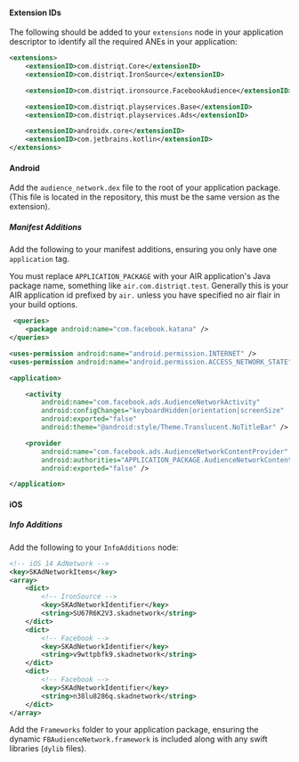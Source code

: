 
#### Extension IDs

The following should be added to your `extensions` node in your application descriptor to identify all the required ANEs in your application:

```xml
<extensions>
    <extensionID>com.distriqt.Core</extensionID>
    <extensionID>com.distriqt.IronSource</extensionID>

    <extensionID>com.distriqt.ironsource.FacebookAudience</extensionID>

    <extensionID>com.distriqt.playservices.Base</extensionID>
    <extensionID>com.distriqt.playservices.Ads</extensionID>

    <extensionID>androidx.core</extensionID>
    <extensionID>com.jetbrains.kotlin</extensionID>
</extensions>
```



#### Android

Add the `audience_network.dex` file to the root of your application package. (This file is located in the repository, this must be the same version as the extension).


##### Manifest Additions

Add the following to your manifest additions, ensuring you only have one `application` tag. 

You must replace `APPLICATION_PACKAGE` with your AIR application's Java package name, something like `air.com.distriqt.test`.
Generally this is your AIR application id prefixed by `air.` unless you have specified no air flair in your build options.


```xml
 <queries>
	<package android:name="com.facebook.katana" />
</queries>

<uses-permission android:name="android.permission.INTERNET" />
<uses-permission android:name="android.permission.ACCESS_NETWORK_STATE" />

<application>

	<activity
		android:name="com.facebook.ads.AudienceNetworkActivity"
		android:configChanges="keyboardHidden|orientation|screenSize"
		android:exported="false"
		android:theme="@android:style/Theme.Translucent.NoTitleBar" />

	<provider
		android:name="com.facebook.ads.AudienceNetworkContentProvider"
		android:authorities="APPLICATION_PACKAGE.AudienceNetworkContentProvider"
		android:exported="false" />

</application>
```




#### iOS 

##### Info Additions


Add the following to your `InfoAdditions` node:

```xml
<!-- iOS 14 AdNetwork -->
<key>SKAdNetworkItems</key>
<array>
    <dict>
        <!-- IronSource -->
        <key>SKAdNetworkIdentifier</key>
        <string>SU67R6K2V3.skadnetwork</string> 
    </dict>
    <dict>
        <!-- Facebook -->
        <key>SKAdNetworkIdentifier</key>
        <string>v9wttpbfk9.skadnetwork</string>
    </dict>
    <dict>
        <!-- Facebook -->
        <key>SKAdNetworkIdentifier</key>
        <string>n38lu8286q.skadnetwork</string>
    </dict>
</array>
```



Add the `Frameworks` folder to your application package, ensuring the dynamic `FBAudienceNetwork.framework` is included along with any swift libraries (`dylib` files).
